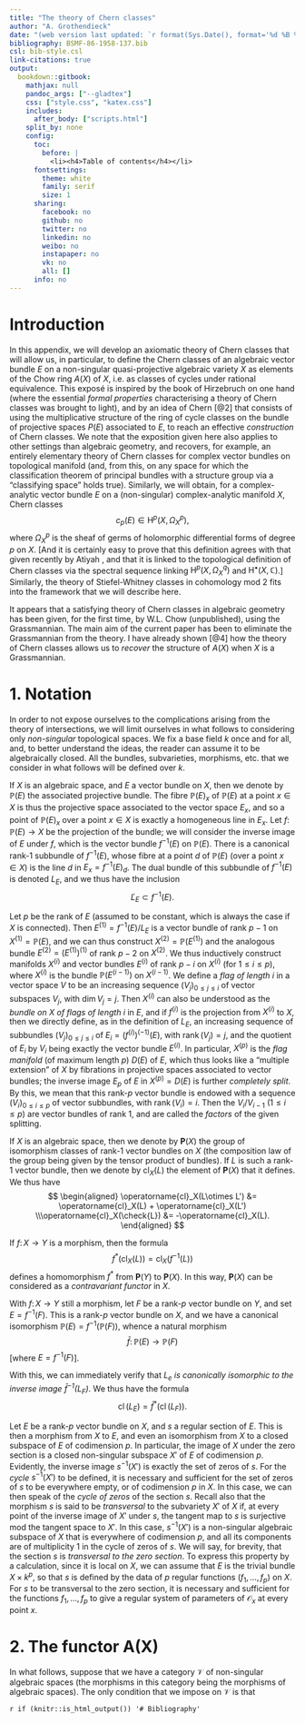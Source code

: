 ```yaml
--- 
title: "The theory of Chern classes"
author: "A. Grothendieck"
date: "(web version last updated: `r format(Sys.Date(), format='%d %B %Y')`)"
bibliography: BSMF-86-1958-137.bib
csl: bib-style.csl
link-citations: true
output:
  bookdown::gitbook:
    mathjax: null
    pandoc_args: ["--gladtex"]
    css: ["style.css", "katex.css"]
    includes:
      after_body: ["scripts.html"]
    split_by: none
    config:
      toc:
        before: |
          <li><h4>Table of contents</h4></li>
      fontsettings:
        theme: white
        family: serif
        size: 1
      sharing:
        facebook: no
        github: no
        twitter: no
        linkedin: no
        weibo: no
        instapaper: no
        vk: no
        all: []
      info: no
---
```


\providecommand{\HH}{\operatorname{H}}
\providecommand{\rank}{\operatorname{rank}}
\providecommand{\cl}{\operatorname{cl}}
\providecommand{\PP}{\mathbf{P}}

\providecommand{\scr}[1]{{\mathscr{#1}}}
\renewcommand{\cal}[1]{{\mathcal{#1}}}

\renewcommand{\geq}{\geqslant}
\renewcommand{\leq}{\leqslant}

# Introduction {-}

\oldpage{137}

In this appendix, we will develop an axiomatic theory of Chern classes that will allow us, in particular, to define the Chern classes of an algebraic vector bundle $E$ on a non-singular quasi-projective algebraic variety $X$ as elements of the Chow ring $A(X)$ of $X$, i.e. as classes of cycles under rational equivalence.
This exposé is inspired by the book of Hirzebruch on one hand (where the essential _formal properties_ characterising a theory of Chern classes was brought to light), and by an idea of Chern [@2] that consists of using the multiplicative structure of the ring of cycle classes on the bundle of projective spaces $P(E)$ associated to $E$, to reach an effective _construction_ of Chern classes.
We note that the exposition given here also applies to other settings than algebraic geometry, and recovers, for example, an entirely elementary theory of Chern classes for complex vector bundles on topological manifold (and, from this, on any space for which the classification theorem of principal bundles with a structure group via a "classifying space" holds true).
Similarly, we will obtain, for a complex-analytic vector bundle $E$ on a (non-singular) complex-analytic manifold $X$, Chern classes
$$
  c_p(E) \in \HH^p(X,\Omega_X^p),
$$
where $\Omega_X^p$ is the sheaf of germs of holomorphic differential forms of degree $p$ on $X$.
[And it is certainly easy to prove that this definition agrees with that given recently by Atiyah \cite{1}, and that it is linked to the topological definition of Chern classes via the spectral sequence linking $\HH^p(X,\Omega_X^q)$ and $\HH^\bullet(X,\mathbb{C})$.]
Similarly, the theory of Stiefel-Whitney classes in cohomology mod $2$ fits into the framework that we will describe here.

\oldpage{138}

It appears that a satisfying theory of Chern classes in algebraic geometry has been given, for the first time, by W.L. Chow (unpublished), using the Grassmannian.
The main aim of the current paper has been to eliminate the Grassmannian from the theory.
I have already shown [@4] how the theory of Chern classes allows us to _recover_ the structure of $A(X)$ when $X$ is a Grassmannian.


# 1. Notation {#section-1}

In order to not expose ourselves to the complications arising from the theory of intersections, we will limit ourselves in what follows to considering only _non-singular_ topological spaces.
We fix a base field $k$ once and for all, and, to better understand the ideas, the reader can assume it to be algebraically closed.
All the bundles, subvarieties, morphisms, etc. that we consider in what follows will be defined over $k$.

If $X$ is an algebraic space, and $E$ a vector bundle on $X$, then we denote by $\mathbb{P}(E)$ the associated projective bundle.
The fibre $\mathbb{P}(E)_x$ of $\mathbb{P}(E)$ at a point $x\in X$ is thus the projective space associated to the vector space $E_x$, and so a point of $\mathbb{P}(E)_x$ over a point $x\in X$ is exactly a homogeneous line in $E_x$.
Let $f\colon\mathbb{P}(E)\to X$ be the projection of the bundle;
we will consider the inverse image of $E$ under $f$, which is the vector bundle $f^{-1}(E)$ on $\mathbb{P}(E)$.
There is a canonical rank-$1$ subbundle of $f^{-1}(E)$, whose fibre at a point $d$ of $\mathbb{P}(E)$ (over a point $x\in X$) is the line $d$ in $E_x=f^{-1}(E)_d$.
The dual bundle of this subbundle of $f^{-1}(E)$ is denoted $L_E$, and we thus have the inclusion
$$
  \check{L}_E \subset f^{-1}(E).
$$

Let $p$ be the rank of $E$ (assumed to be constant, which is always the case if $X$ is connected).
Then $E^{(1)}=f^{-1}(E)/L_E$ is a vector bundle of rank $p-1$ on $X^{(1)}=\mathbb{P}(E)$, and we can thus construct $X^{(2)}=\mathbb{P}(E^{(1)})$ and the analogous bundle $E^{(2)}=(E^{(1)})^{(1)}$ of rank $p-2$ on $X^{(2)}$.
We thus inductively construct manifolds $X^{(i)}$ and vector bundles $E^{(i)}$ of rank $p-i$ on $X^{(i)}$ (for $1\leq i\leq p$), where $X^{(i)}$ is the bundle $\mathbb{P}(E^{(i-1)})$ on $X^{(i-1)}$.
We define a _flag of length $i$_ in a vector space $V$ to be an increasing sequence $(V_j)_{0\leq j\leq i}$ of vector subspaces $V_j$, with $\dim V_j=j$.
Then $X^{(i)}$ can also be understood as the _bundle on $X$ of flags of length $i$_ in $E$, and if $f^{(i)}$ is the projection from $X^{(i)}$ to $X$, then we directly define, as in the definition of $L_E$, an increasing sequence of subbundles $(V_j)_{0\leq j\leq i}$ of $E_i=(f^{(i)})^{(-1)}(E)$, with $\rank(V_j)=j$, and the quotient of $E_i$ by $V_i$ being exactly the vector bundle $E^{(i)}$.
In particular, $X^{(p)}$ is the _flag manifold_ (of maximum length $p$) $D(E)$ of $E$, which thus looks like a "multiple extension" of $X$ by fibrations in projective spaces associated to vector bundles;
the inverse image $E_p$ of $E$ in $X^{(p)}=D(E)$ is further _completely split_.
By this, we mean that this rank-$p$ vector bundle is endowed with a sequence $(V_i)_{0\leq i\leq p}$ of vector subbundles,
with $\rank(V_i)=i$.
Then the $V_i/V_{i-1}$ ($1\leq i\leq p$) are vector bundles of rank $1$, and are called the _factors_ of the given splitting.

\oldpage{139}

If $X$ is an algebraic space, then we denote by $\PP(X)$ the group of isomorphism classes of rank-$1$ vector bundles on $X$ (the composition law of the group being given by the tensor product of bundles).
If $L$ is such a rank-$1$ vector bundle, then we denote by $\cl_X(L)$ the element of $\PP(X)$ that it defines.
We thus have
$$
  \begin{aligned}
    \cl_X(L\otimes L') &= \cl_X(L) + \cl_X(L')
  \\\cl_X(\check{L}) &= -\cl_X(L).
  \end{aligned}
$$

If $f\colon X\to Y$ is a morphism, then the formula
$$
  f^*(\cl_X(L)) = \cl_X(f^{-1}(L))
$$
defines a homomorphism $f^*$ from $\PP(Y)$ to $\PP(X)$.
In this way, $\PP(X)$ can be considered as a _contravariant functor_ in $X$.

With $f\colon X\to Y$ still a morphism, let $F$ be a rank-$p$ vector bundle on $Y$, and set $E=f^{-1}(F)$.
This is a rank-$p$ vector bundle on $X$, and we have a canonical isomorphism $\mathbb{P}(E)=f^{-1}(\mathbb{P}(F))$, whence a natural morphism
$$
  \bar{f}\colon \mathbb{P}(E) \to \mathbb{P}(F)
$$
[where $E=f^{-1}(F)$].

With this, we can immediately verify that _$L_e$ is canonically isomorphic to the inverse image $\bar{f}^{-1}(L_F)$_.
We thus have the formula
$$
  \cl(L_E) = \bar{f}^*(\cl(L_F)).
$$

Let $E$ be a rank-$p$ vector bundle on $X$, and $s$ a regular section of $E$.
This is then a morphism from $X$ to $E$, and even an isomorphism from $X$ to a closed subspace of $E$ of codimension $p$.
In particular, the image of $X$ under the zero section is a closed non-singular subspace $X'$ of $E$ of codimension $p$.
Evidently, the inverse image $s^{-1}(X')$ is exactly the set of zeros of $s$.
For the _cycle_ $s^{-1}(X')$ to be defined, it is necessary and sufficient for the set of zeros of $s$ to be everywhere empty, or of codimension $p$ in $X$.
In this case, we can then speak of the _cycle of zeros_ of the section $s$.
Recall also that the morphism $s$ is said to be _transversal_ to the subvariety $X'$ of $X$ if, at every point of the inverse image of $X'$ under $s$, the tangent map to $s$ is surjective mod the tangent space to $X'$.
In this case, $s^{-1}(X')$ is a non-singular algebraic subspace of $X$ that is everywhere of codimension $p$, and all its components are of multiplicity $1$ in the cycle of zeros of $s$.
We will say, for brevity, that the section $s$ is _transversal to the zero section_.
To express this property by a calculation, since it is local on $X$, we can assume that $E$ is the trivial bundle $X\times k^p$, so that $s$ is defined by the data of $p$ regular functions $(f_1,\ldots,f_p)$ on $X$.
For $s$ to be transversal to the zero section, it is necessary and sufficient for the functions $f_1,\ldots,f_p$ to give a regular system of parameters of $\scr{O}_x$ at every point $x$.


# 2. The functor A(X) {#section-2}

\oldpage{140}

In what follows, suppose that we have a category $\cal{V}$ of non-singular algebraic spaces (the morphisms in this category being the morphisms of algebraic spaces).
The only condition that we impose on $\cal{V}$ is that


`r if (knitr::is_html_output()) '# Bibliography'`